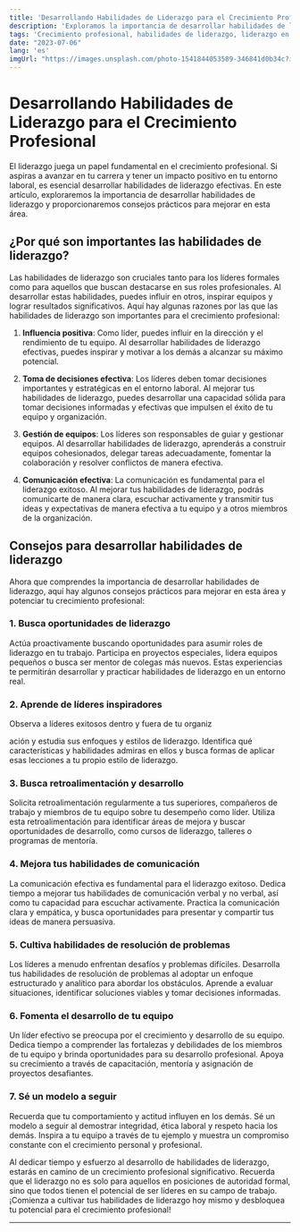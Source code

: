 ```yaml
---
title: 'Desarrollando Habilidades de Liderazgo para el Crecimiento Profesional'
description: 'Exploramos la importancia de desarrollar habilidades de liderazgo en el crecimiento profesional y brindamos consejos prácticos para mejorar en esta área.'
tags: 'Crecimiento profesional, habilidades de liderazgo, liderazgo en el trabajo, desarrollo de liderazgo, gestión de equipos'
date: "2023-07-06"
lang: 'es'
imgUrl: "https://images.unsplash.com/photo-1541844053589-346841d0b34c?ixlib=rb-4.0.3&ixid=M3wxMjA3fDB8MHxzZWFyY2h8MXx8bGVhZGVyc2hpcHxlbnwwfHwwfHx8Mg%3D%3D&auto=format&fit=crop&w=800&q=60"
---
```


# Desarrollando Habilidades de Liderazgo para el Crecimiento Profesional

El liderazgo juega un papel fundamental en el crecimiento profesional. Si aspiras a avanzar en tu carrera y tener un impacto positivo en tu entorno laboral, es esencial desarrollar habilidades de liderazgo efectivas. En este artículo, exploraremos la importancia de desarrollar habilidades de liderazgo y proporcionaremos consejos prácticos para mejorar en esta área.

## ¿Por qué son importantes las habilidades de liderazgo?

Las habilidades de liderazgo son cruciales tanto para los líderes formales como para aquellos que buscan destacarse en sus roles profesionales. Al desarrollar estas habilidades, puedes influir en otros, inspirar equipos y lograr resultados significativos. Aquí hay algunas razones por las que las habilidades de liderazgo son importantes para el crecimiento profesional:

1. **Influencia positiva**: Como líder, puedes influir en la dirección y el rendimiento de tu equipo. Al desarrollar habilidades de liderazgo efectivas, puedes inspirar y motivar a los demás a alcanzar su máximo potencial.

2. **Toma de decisiones efectiva**: Los líderes deben tomar decisiones importantes y estratégicas en el entorno laboral. Al mejorar tus habilidades de liderazgo, puedes desarrollar una capacidad sólida para tomar decisiones informadas y efectivas que impulsen el éxito de tu equipo y organización.

3. **Gestión de equipos**: Los líderes son responsables de guiar y gestionar equipos. Al desarrollar habilidades de liderazgo, aprenderás a construir equipos cohesionados, delegar tareas adecuadamente, fomentar la colaboración y resolver conflictos de manera efectiva.

4. **Comunicación efectiva**: La comunicación es fundamental para el liderazgo exitoso. Al mejorar tus habilidades de liderazgo, podrás comunicarte de manera clara, escuchar activamente y transmitir tus ideas y expectativas de manera efectiva a tu equipo y a otros miembros de la organización.

## Consejos para desarrollar habilidades de liderazgo

Ahora que comprendes la importancia de desarrollar habilidades de liderazgo, aquí hay algunos consejos prácticos para mejorar en esta área y potenciar tu crecimiento profesional:

### 1. Busca oportunidades de liderazgo

Actúa proactivamente buscando oportunidades para asumir roles de liderazgo en tu trabajo. Participa en proyectos especiales, lidera equipos pequeños o busca ser mentor de colegas más nuevos. Estas experiencias te permitirán desarrollar y practicar habilidades de liderazgo en un entorno real.

### 2. Aprende de líderes inspiradores

Observa a líderes exitosos dentro y fuera de tu organiz

ación y estudia sus enfoques y estilos de liderazgo. Identifica qué características y habilidades admiras en ellos y busca formas de aplicar esas lecciones a tu propio estilo de liderazgo.

### 3. Busca retroalimentación y desarrollo

Solicita retroalimentación regularmente a tus superiores, compañeros de trabajo y miembros de tu equipo sobre tu desempeño como líder. Utiliza esta retroalimentación para identificar áreas de mejora y buscar oportunidades de desarrollo, como cursos de liderazgo, talleres o programas de mentoría.

### 4. Mejora tus habilidades de comunicación

La comunicación efectiva es fundamental para el liderazgo exitoso. Dedica tiempo a mejorar tus habilidades de comunicación verbal y no verbal, así como tu capacidad para escuchar activamente. Practica la comunicación clara y empática, y busca oportunidades para presentar y compartir tus ideas de manera persuasiva.

### 5. Cultiva habilidades de resolución de problemas

Los líderes a menudo enfrentan desafíos y problemas difíciles. Desarrolla tus habilidades de resolución de problemas al adoptar un enfoque estructurado y analítico para abordar los obstáculos. Aprende a evaluar situaciones, identificar soluciones viables y tomar decisiones informadas.

### 6. Fomenta el desarrollo de tu equipo

Un líder efectivo se preocupa por el crecimiento y desarrollo de su equipo. Dedica tiempo a comprender las fortalezas y debilidades de los miembros de tu equipo y brinda oportunidades para su desarrollo profesional. Apoya su crecimiento a través de capacitación, mentoría y asignación de proyectos desafiantes.

### 7. Sé un modelo a seguir

Recuerda que tu comportamiento y actitud influyen en los demás. Sé un modelo a seguir al demostrar integridad, ética laboral y respeto hacia los demás. Inspira a tu equipo a través de tu ejemplo y muestra un compromiso constante con el crecimiento personal y profesional.

Al dedicar tiempo y esfuerzo al desarrollo de habilidades de liderazgo, estarás en camino de un crecimiento profesional significativo. Recuerda que el liderazgo no es solo para aquellos en posiciones de autoridad formal, sino que todos tienen el potencial de ser líderes en su campo de trabajo. ¡Comienza a cultivar tus habilidades de liderazgo hoy mismo y desbloquea tu potencial para el crecimiento profesional!

---
